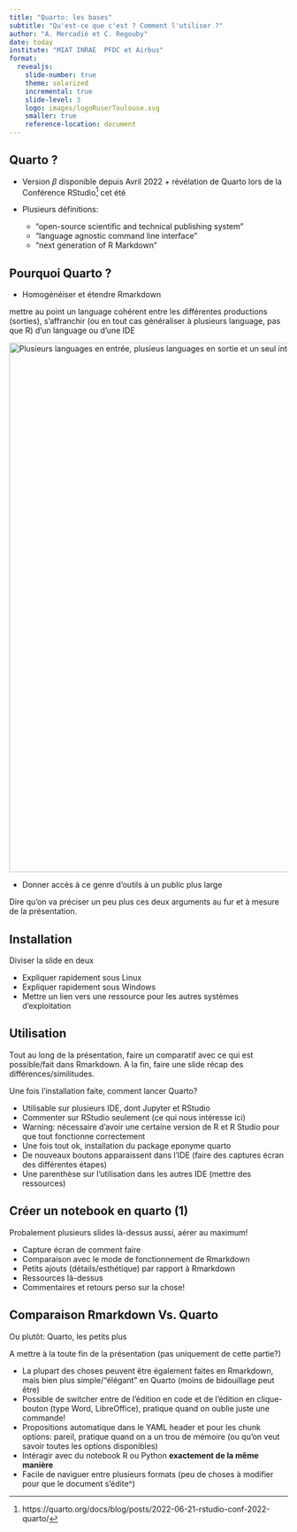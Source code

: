 ```yaml
---
title: "Quarto: les bases"
subtitle: "Qu'est-ce que c'est ? Comment l'utiliser ?"
author: "A. Mercadié et C. Regouby"
date: today
institute: "MIAT INRAE  PFDC et Airbus"
format:
  revealjs: 
    slide-number: true
    theme: solarized
    incremental: true
    slide-level: 3
    logo: images/logoRuserToulouse.svg
    smaller: true
    reference-location: document
---
```


## Quarto ?

-   Version $\beta$ disponible depuis Avril 2022 + révélation de Quarto lors de la Conférence RStudio[^1] cet été

-   Plusieurs définitions:

    -   "open-source scientific and technical publishing system"
    -   "language agnostic command line interface"
    -   "next generation of R Markdown"

[^1]: https://quarto.org/docs/blog/posts/2022-06-21-rstudio-conf-2022-quarto/

## Pourquoi Quarto ?

-   Homogénéiser et étendre Rmarkdown

::: notes
mettre au point un language cohérent entre les différentes productions (sorties), s'affranchir (ou en tout cas généraliser à plusieurs language, pas que R) d'un language ou d'une IDE
:::

[![Plusieurs languages en entrée, plusieus languages en sortie et un seul intermédiaire !](images/3-teach/many-lang-qmd-to-output.png){fig-align="center" width="957"}](https://posit.co/keynotes/hello-quarto-share-collaborate-teach-reimagine/)

-   Donner accès à ce genre d'outils à un public plus large

::: notes
Dire qu'on va préciser un peu plus ces deux arguments au fur et à mesure de la présentation.
:::

## Installation

::: notes
Diviser la slide en deux
:::

-   Expliquer rapidement sous Linux
-   Expliquer rapidement sous Windows
-   Mettre un lien vers une ressource pour les autres systèmes d'exploitation

## Utilisation

::: notes
Tout au long de la présentation, faire un comparatif avec ce qui est possible/fait dans Rmarkdown. A la fin, faire une slide récap des différences/similitudes.
:::

Une fois l'installation faite, comment lancer Quarto?

-   Utilisable sur plusieurs IDE, dont Jupyter et RStudio
-   Commenter sur RStudio seulement (ce qui nous intéresse ici)
-   Warning: nécessaire d'avoir une certaine version de R et R Studio pour que tout fonctionne correctement
-   Une fois tout ok, installation du package eponyme quarto
-   De nouveaux boutons apparaissent dans l'IDE (faire des captures écran des différentes étapes)
-   Une parenthèse sur l'utilisation dans les autres IDE (mettre des ressources)

## Créer un notebook en quarto (1)

Probalement plusieurs slides là-dessus aussi, aérer au maximum!

-   Capture écran de comment faire
-   Comparaison avec le mode de fonctionnement de Rmarkdown
-   Petits ajouts (détails/esthétique) par rapport à Rmarkdown
-   Ressources là-dessus
-   Commentaires et retours perso sur la chose!

## Comparaison Rmarkdown Vs. Quarto

Ou plutôt: Quarto, les petits plus

::: notes
A mettre à la toute fin de la présentation (pas uniquement de cette partie?)
:::

-   La plupart des choses peuvent être également faites en Rmarkdown, mais bien plus simple/"élégant" en Quarto (moins de bidouillage peut être)
-   Possible de switcher entre de l'édition en code et de l'édition en clique-bouton (type Word, LibreOffice), pratique quand on oublie juste une commande!
-   Propositions automatique dans le YAML header et pour les chunk options: pareil, pratique quand on a un trou de mémoire (ou qu'on veut savoir toutes les options disponibles)\
-   Intéragir avec du notebook R ou Python **exactement de la même manière**
-   Facile de naviguer entre plusieurs formats (peu de choses à modifier pour que le document s'édite\^)
